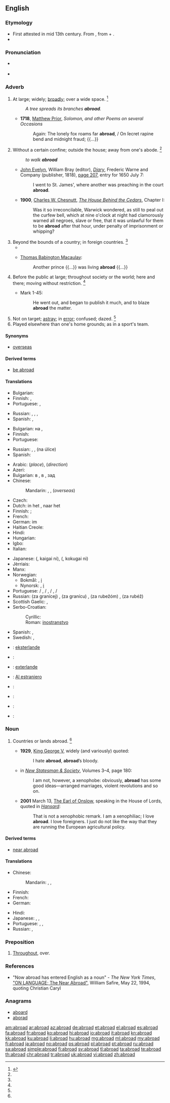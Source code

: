 ==English==

===Etymology===
* First attested in mid 13th century. From {{etyl|enm|en}} {{term|abrood||broadly widely scattered|lang=enm}}, from {{term|a-||on, in|lang=enm}} + {{term|brood||broad|lang=enm}}.
* {{prefix|a|broad}}

===Pronunciation===
* {{a|US}} {{IPA|/əˈbɹɔd/}}
* {{audio|en-us-abroad.ogg|Audio (US)}}

===Adverb===
{{en-adv}}

# {{context|dated|lang=en}} At large; widely; [[broadly]]; over a wide space. {{defdate|First attested from around (1150 to 1350.)}}<ref name=SOED>{{reference-book | last =| first = | authorlink =  | coauthors =  | editor =Brown, Lesley  | others =  | title = The Shorter Oxford English Dictionary | origdate =  | origyear = 1933| origmonth =  | url =  | format =  | accessdate =  | accessyear =  | accessmonth =  | edition = 5th | date =  | year =2003| month =  | publisher =Oxford University Press  | location =Oxford, UK | language =  | id =  | doi = | isbn =978-0-19-860575-7 | lccn = | ol = | pages =8| chapter =  | chapterurl =  | quote =}}</ref>
#: ''A tree spreads its branches '''abroad'''.''
#* '''1718''', [[w:Matthew Prior|Matthew Prior]], ''Solomon, and other Poems on several Occasions''
#*: Again: The lonely fox roams far '''abroad''', / On ſecret rapine bend and midnight fraud; {{...}}
# {{context|dated|lang=en}} Without a certain confine; outside the house; away from one's abode. {{defdate|First attested from around (1150 to 1350.)}}<ref name=SOED/>
#: ''to walk '''abroad'''''
#* {{post|1650}} [[w:John Evelyn|John Evelyn]], William Bray (editor), ''[[w:John Evelyn's Diary|Diary]]'', Frederic Warne and Company (publisher, 1818), [http://books.google.com/books?id=0DgIAAAAQAAJ&pg=PA207&dq=abroad page 207], entry for 1650 July 7:
#*: I went to St. James', where another was preaching in the court '''abroad'''.
#* '''1900''', [[w:Charles W. Chesnutt|Charles W. Chesnutt]], ''[[w:The House Behind the Cedars|The House Behind the Cedars]]'', Chapter I:
#*: Was it so irreconcilable, Warwick wondered, as still to peal out the curfew bell, which at nine o'clock at night had clamorously warned all negroes, slave or free, that it was unlawful for them to be '''abroad''' after that hour, under penalty of imprisonment or whipping?
# Beyond the bounds of a country; in foreign countries. {{defdate|First attested from around (1350 to 1470.)}}<ref name=SOED/>
#*{{quote-news|year=2013|date=April 9|author=Andrei Lankov|title=Stay Cool. Call North Korea’s Bluff.|work=New York Times|url=http://www.nytimes.com/2013/04/10/opinion/stay-cool-call-north-koreas-bluff.html?_r=0
|passage=A closer look at North Korean history reveals what Pyongyang’s leaders really want their near-farcical belligerence to achieve — a reminder to the world that North Korea exists, and an impression '''abroad''' that its leaders are irrational and unpredictable. }}
#* {{rfdate}} [[w:Thomas Babington Macaulay|Thomas Babington Macaulay]]:
#*: Another prince {{...}} was living '''abroad''' {{...}}
# {{context|dated|lang=en}} Before the public at large; throughout society or the world; here and there; moving without restriction. {{defdate|First attested in the late 15<sup>th</sup> century.}}<ref name=SOED/>
#* {{rfdate}} Mark 1-45:
#*: He went out, and began to publish it much, and to blaze '''abroad''' the matter.
# Not on target; [[astray]]; in [[error]]; confused; dazed. {{defdate|First attested in the early 19<sup>th</sup> century.}}<ref name=SOED/>
# Played elsewhere than one's home grounds; as in a sport's team.

====Synonyms====
* [[overseas]]

====Derived terms====
* [[be abroad]]
<!--*# To be wide of the mark; to be at fault; as, you '''are all abroad''' in your guess.
*# To be at a loss or [[nonplussed]].-->

====Translations====
{{trans-top|at large; widely; broadly; over a wide space}}
* Bulgarian: {{t+|bg|навсякъде}}
* Finnish: {{t-|fi|laajalla}}, {{t-|fi|laajalle}}
* Portuguese: {{t+|pt|amplamente}}, {{t+|pt|largamente}}
{{trans-mid}}
* Russian: {{t+|ru|широко|tr=širokó}}, {{t+|ru|повсюду|tr=povsjúdu}}, {{t+|ru|везде|tr=vezdé}}, {{t+|ru|вширь|tr=vširʹ}}
* Spanish: {{t-|es|por todas partes}}, {{t-|es|en todas direciones}}
{{trans-bottom}}

{{trans-top|without a certain confine; outside the house}}
* Bulgarian: на {{t+|bg|открито}}, {{t-|bg|извън къщи}}
* Finnish: {{t+|fi|ulkona}}
* Portuguese: {{t+|pt|fora}} {{t+|pt|de}} {{t+|pt|casa}}
{{trans-mid}}
* Russian: {{t+|ru|снаружи|tr=snarúži}}, {{t+|ru|наружу|tr=narúžu}}, {{l/ru|на}} {{l/ru|улица|улице}} (na úlice)
* Spanish: {{t-|es|al exterior}}
{{trans-bottom}}

{{trans-top|in foreign countries}}
* Arabic: {{qualifier|where}} {{t-|ar|في الخارج|tr=fii 'l-khaarij}} (''place''), {{t-|ar|الى الخارج|tr=ilaa 'l-khaarij}} (''direction'')
* Azeri: {{t-|az|xaricdə}}
* Bulgarian: в {{t+|bg|чужбина}}, в {{t+|bg|странство}}, зад {{t+|bg|граница}}
* Chinese:
*: Mandarin: {{t-|cmn|國外|sc=Hani}},  {{t-|cmn|国外|tr=guówài|sc=Hani}},  {{t-|cmn|海外|tr=hǎiwài|sc=Hani}} (''overseas'')
* Czech: {{t-|cs|v zahraničí}}
* Dutch: in het {{t+|nl|buitenland}}, naar het {{t+|nl|buitenland}}
* Finnish: {{qualifier|in}} {{t-|fi|ulkomailla}}; {{qualifier|to}} {{t-|fi|ulkomaille}}
* French: {{t-|fr|à l'étranger}}
* German: im {{t+|de|Ausland}}
* Haitian Creole: {{tø|ht|aletranje}}
* Hindi: {{qualifier|place}} {{t-|hi|विदेश|tr=videś mẽ|alt=विदेश में|sc=Deva}}
* Hungarian: {{t+|hu|külföldön}}
* Igbo: {{tø|ig|na ùfèsị}}
* Italian: {{t-|it|all'estero}}
{{trans-mid}}
* Japanese: {{Jpan|[[海外]]に}} ({{Jpan|[[かいがい]]に}}, kaigai ni), {{Jpan|[[国外]]に}} ({{Jpan|[[こくがい]]に}}, kokugai ni)
* Jèrriais: {{tø|roa-jer|à l'êtrangi}}
* Manx: {{t-|gv|ass y çheer}}
* Norwegian:
** Bokmål: {{t+|no|utenlands}}, [[i]] {{t-|no|utlandet}}
** Nynorsk: {{t-|no|utanlands}}, [[i]] {{t-|no|utlandet}}
* Portuguese: {{t+|pt|no}}/{{t+|pt|ao}} {{t+|pt|estrangeiro}}, {{t+|pt|no}}/{{t+|pt|ao}} {{t+|pt|exterior}}, {{t+|pt|no}}/{{t+|pt|ao}} {{t-|pt|ultramar}}, {{t+|pt|no}}/{{t+|pt|ao}} {{t+|pt|além-mar}}
* Russian: {{l/ru|за}} {{l/ru|граница|границей}} (za granícej) {{qualifier|place}}, {{l/ru|за}} {{l/ru|граница|границу}} (za granícu) {{qualifier|direction}}, {{l/ru|за}} {{l/ru|рубеж|рубежом}} (za rubežóm) {{qualifier|place}}, {{l/ru|за}} {{l/ru|рубеж}} (za rubéž) {{qualifier|direction}}
* Scottish Gaelic: {{qualifier|location}} {{t-|gd|thall thairis}}, {{qualifier|movement}} {{t-|gd|a-null thairis}}
* Serbo-Croatian:
*: Cyrillic: {{t-|sh|иностранство|n|sc=Cyrl}}
*: Roman: [[inostranstvo]] {{n}}
* Spanish: {{t-|es|en el extranjero}}, {{t-|es|en el exterior}}
* Swedish: {{t+|sv|utomlands}}, {{t+|sv|utrikes}}
{{trans-bottom}}

{{checktrans-top}}
* {{ttbc|eo}}: [[eksterlande]]
* {{ttbc|fr}}: {{t-|fr|à l'étranger}}
* {{ttbc|io}}: [[exterlande]]
* {{ttbc|ia}}: [[Al estraniero]]
* {{ttbc|it}}: {{t-|it|all'estero}}
{{trans-mid}}
* {{ttbc|ro}}: {{t-|ro|in străinătate}}
* {{ttbc|sv}}: {{t+|sv|utomlands}}
* {{ttbc|cy}}: {{t+|cy|tramor}}
{{trans-bottom}}

===Noun===
{{en-noun|?}}

# {{context|rare|lang=en}} Countries or lands abroad. {{defdate|First attested in the mid 19<sup>th</sup> century.}}<ref name=SOED/>
#* '''1929''', [[w:George V|King George V]], widely (and variously) quoted:
#*: I hate '''abroad''', '''abroad'''’s bloody.
#* {{circa|1991}} in ''[[w:New Statesman|New Statesman & Society]]'', Volumes 3–4, page 180:
#*: I am not, however, a xenophobe: obviously, '''abroad''' has some good ideas—arranged marriages, violent revolutions and so on.
#* '''2001''' March 13, [[w:Michael Onslow, 7th Earl of Onslow|The Earl of Onslow]], speaking in the House of Lords, quoted in ''[[w:Hansard|Hansard]]'':
#*: That is not a xenophobic remark. I am a xenophiliac; I love '''abroad'''. I love foreigners. I just do not like the way that they are running the European agricultural policy.

====Derived terms====
* [[near abroad]]

====Translations====
{{trans-top|countries or lands abroad}}
* Chinese:
*: Mandarin: {{t|cmn|海外|tr=hǎiwài|sc=Hani}}, {{t|cmn|國外|sc=Hani}}, {{t|cmn|国外|tr=guówài|sc=Hani}}
* Finnish: {{t-|fi|ulkomaat}}
* French: {{t+|fr|étranger|m|alt=l'étranger}}
* German: {{t+|de|Ausland|n}}
{{trans-mid}}
* Hindi: {{t-|hi|विदेश|m|tr=videś|sc=Deva}}
* Japanese: {{t+|ja|海外|tr=かいがい, kaigai|sc=Jpan}}, {{t+|ja|外国|tr=こくがい, kokugai|sc=Jpan}}, {{t-|ja|在外|tr=ざいがい, zaigai|sc=Jpan}}
* Portuguese: {{t+|pt|exterior|m}}, {{t-|pt|ultramar|m}}, {{t+|pt|além-mar|m}}
* Russian: {{t+|ru|заграница|f|tr=zagraníca|sc=Cyrl}}, {{t+|ru|зарубежье|n|tr=zarubéž'je}}
{{trans-bottom}}

===Preposition===
{{en-prep}}

# [[throughout|Throughout]], over.

===References===
<references/>
* "Now abroad has entered English as a noun" - ''The New York Times'', [http://www.nytimes.com/1994/05/22/magazine/on-language-the-near-abroad.html "ON LANGUAGE; The Near Abroad"],  William Safire, May 22, 1994, quoting Christian Caryl

===Anagrams===
* [[aboard#English|aboard]]
* [[aborad#English|aborad]]

[[am:abroad]]
[[ar:abroad]]
[[az:abroad]]
[[de:abroad]]
[[et:abroad]]
[[el:abroad]]
[[es:abroad]]
[[fa:abroad]]
[[fr:abroad]]
[[ko:abroad]]
[[hi:abroad]]
[[io:abroad]]
[[it:abroad]]
[[kn:abroad]]
[[kk:abroad]]
[[ku:abroad]]
[[li:abroad]]
[[hu:abroad]]
[[mg:abroad]]
[[ml:abroad]]
[[my:abroad]]
[[fj:abroad]]
[[ja:abroad]]
[[no:abroad]]
[[ps:abroad]]
[[pl:abroad]]
[[pt:abroad]]
[[ru:abroad]]
[[sa:abroad]]
[[simple:abroad]]
[[fi:abroad]]
[[sv:abroad]]
[[tl:abroad]]
[[ta:abroad]]
[[te:abroad]]
[[th:abroad]]
[[chr:abroad]]
[[tr:abroad]]
[[uk:abroad]]
[[vi:abroad]]
[[zh:abroad]]